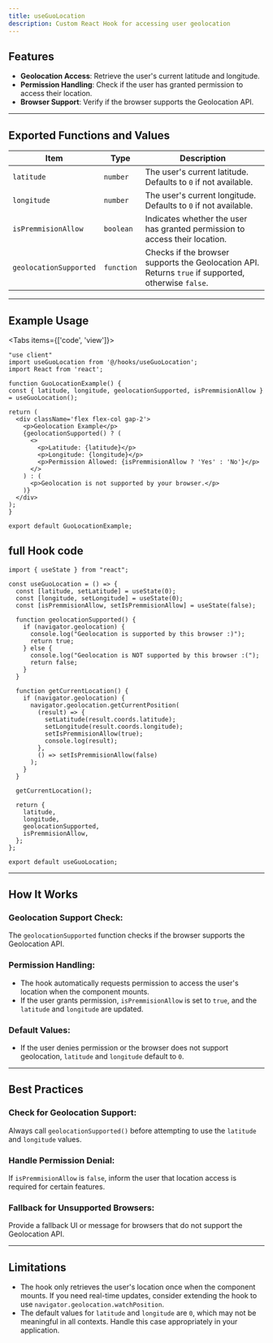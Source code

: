 ```yaml
---
title: useGuoLocation
description: Custom React Hook for accessing user geolocation
---
```



## Features
- **Geolocation Access**: Retrieve the user's current latitude and longitude.
- **Permission Handling**: Check if the user has granted permission to access their location.
- **Browser Support**: Verify if the browser supports the Geolocation API.

---

## Exported Functions and Values

| Item                | Type      | Description                                                                 |
|---------------------|-----------|-----------------------------------------------------------------------------|
| `latitude`          | `number`  | The user's current latitude. Defaults to `0` if not available.              |
| `longitude`         | `number`  | The user's current longitude. Defaults to `0` if not available.             |
| `isPremmisionAllow` | `boolean` | Indicates whether the user has granted permission to access their location. |
| `geolocationSupported` | `function` | Checks if the browser supports the Geolocation API. Returns `true` if supported, otherwise `false`. |

---

## Example Usage

<Tabs items={['code', 'view']}>
  <Tab value="code">
  ```tsx
"use client"
import useGuoLocation from '@/hooks/useGuoLocation';
import React from 'react';

function GuoLocationExample() {
  const { latitude, longitude, geolocationSupported, isPremmisionAllow } = useGuoLocation();

  return (
    <div className='flex flex-col gap-2'>
      <p>Geolocation Example</p>
      {geolocationSupported() ? (
        <>
          <p>Latitude: {latitude}</p>
          <p>Longitude: {longitude}</p>
          <p>Permission Allowed: {isPremmisionAllow ? 'Yes' : 'No'}</p>
        </>
      ) : (
        <p>Geolocation is not supported by your browser.</p>
      )}
    </div>
  );
}

export default GuoLocationExample;
  ```
  </Tab> <Tab value="view"> <GuoLocationExample /> </Tab> </Tabs>
  ---

## full Hook code
```tsx
import { useState } from "react";

const useGuoLocation = () => {
  const [latitude, setLatitude] = useState(0);
  const [longitude, setLongitude] = useState(0);
  const [isPremmisionAllow, setIsPremmisionAllow] = useState(false);

  function geolocationSupported() {
    if (navigator.geolocation) {
      console.log("Geolocation is supported by this browser :)");
      return true;
    } else {
      console.log("Geolocation is NOT supported by this browser :(");
      return false;
    }
  }

  function getCurrentLocation() {
    if (navigator.geolocation) {
      navigator.geolocation.getCurrentPosition(
        (result) => {
          setLatitude(result.coords.latitude);
          setLongitude(result.coords.longitude);
          setIsPremmisionAllow(true);
          console.log(result);
        },
        () => setIsPremmisionAllow(false)
      );
    }
  }

  getCurrentLocation();

  return {
    latitude,
    longitude,
    geolocationSupported,
    isPremmisionAllow,
  };
};

export default useGuoLocation;
```
---
## How It Works

### Geolocation Support Check:

The `geolocationSupported` function checks if the browser supports the Geolocation API.

### Permission Handling:

- The hook automatically requests permission to access the user's location when the component mounts.
- If the user grants permission, `isPremmisionAllow` is set to `true`, and the `latitude` and `longitude` are updated.

### Default Values:

- If the user denies permission or the browser does not support geolocation, `latitude` and `longitude` default to `0`.

---

## Best Practices

### Check for Geolocation Support:

Always call `geolocationSupported()` before attempting to use the `latitude` and `longitude` values.

### Handle Permission Denial:

If `isPremmisionAllow` is `false`, inform the user that location access is required for certain features.

### Fallback for Unsupported Browsers:

Provide a fallback UI or message for browsers that do not support the Geolocation API.

---

## Limitations

- The hook only retrieves the user's location once when the component mounts. If you need real-time updates, consider extending the hook to use `navigator.geolocation.watchPosition`.
- The default values for `latitude` and `longitude` are `0`, which may not be meaningful in all contexts. Handle this case appropriately in your application.